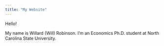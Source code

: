 ```yaml
---
title: "My Website"
---
```


Hello!

My name is Willard (Will) Robinson. I'm an Economics Ph.D. student at North Carolina State University.